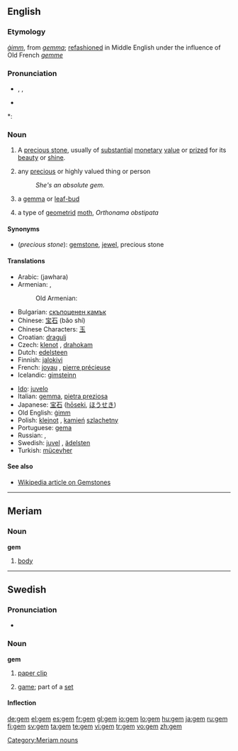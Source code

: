 ==English==

{{wikipedia|gemstone}}

===Etymology===
{{etyl|ang}} ''[[gimm|ġimm]]'', from {{etyl|la}} ''[[gemma#Latin|gemma]]''; [[refashion]]ed in Middle English under the influence of Old French ''[[gemme]]''

===Pronunciation===
* {{enPR|jĕm}}, {{IPA|/ʤɛm/}}, {{SAMPA|/dZem/}}
* {{audio|en-us-gem.ogg|Audio (US)}}

*: {{rhymes|ɛm}}

===Noun===
{{en-noun}}

# A [[precious stone]], usually of [[substantial]] [[monetary]] [[value]] or [[prize]]d for its [[beauty]] or [[shine]].
# {{figurative}} any [[precious]] or highly valued<!--do not hyphenate "highly valued"; "highly" cannot qualify "thing"--> thing or person
#: ''She's an absolute gem.''
# {{obsolete}} a [[gemma]] or [[leaf-bud]]
# a type of [[geometrid]] [[moth]], ''Orthonama obstipata''

====Synonyms====
* (''precious stone''): [[gemstone]], [[jewel]], precious stone

====Translations====
{{trans-top|precious stone}}
* Arabic: {{Arab|[[جوهرة]]}} (jawhara)
* Armenian: {{t|hy|թանկարժեք քար|sc=Armn|tr=t'ankaržek' k'ar}}, {{t|hy|ակ|sc=Armn|tr=ak}}
*:Old Armenian: {{t|hy|ակն|sc=Armn|tr=akn}}
* Bulgarian: [[скъпоценен камък]] {{m}}
* Chinese: [[宝石]] (bǎo shí)
* Chinese Characters: [[玉]]
* Croatian: [[dragulj]] {{m}}
* Czech: [[klenot]] {{m}}, [[drahokam]]  {{m}}
* Dutch: [[edelsteen]] {{m}}
* Finnish: [[jalokivi]]
* French: [[joyau]] {{m}}, [[pierre précieuse]] {{f}}
* Icelandic: [[gimsteinn]] {{m}}
{{trans-mid}}
* [[Ido]]: [[juvelo]]
* Italian: [[gemma]], [[pietra preziosa]]
* Japanese: [[宝石]] ([[hōseki]], [[ほうせき]])
* Old English: [[gimm|ġimm]] {{m}}
* Polish: [[klejnot]] {{m}}, [[kamień]] [[szlachetny]] {{m}}
* Portuguese: [[gema]] {{f}}
* Russian: {{t|ru|драгоценный камень|tr=dragotsénnyj kámen'|m}}, {{t|ru|самоцвет|tr=samotsvét|m}}
* Swedish: [[juvel]] {{c}}, [[ädelsten]] {{c}}
* Turkish: [[mücevher]]
{{trans-bottom}}

{{trans-top|precious or highly valued thing or person}}
{{trans-mid}}
{{trans-bottom}}

{{trans-see|obsolete: gemma|gemma}}
{{trans-top|type of geometrid moth}}
{{trans-mid}}
{{trans-bottom}}

====See also====
* [[w:gemstone|Wikipedia article on Gemstones]]

----

==Meriam==

===Noun===
'''gem'''

# [[body]]

[[Category:Meriam nouns]]

----

==Swedish==

===Pronunciation===
* {{IPA|/geːm/|lang=sv}}

===Noun===
'''gem'''

# [[paper clip]]
# {{tennis|lang=sv}} [[game]]; part of a [[set]]

====Inflection====
{{sv-noun|gender=Neuter|gem|gemet|gem|gemen|gems|gemets|gems|gemens}}

[[de:gem]]
[[el:gem]]
[[es:gem]]
[[fr:gem]]
[[gl:gem]]
[[io:gem]]
[[lo:gem]]
[[hu:gem]]
[[ja:gem]]
[[ru:gem]]
[[fi:gem]]
[[sv:gem]]
[[ta:gem]]
[[te:gem]]
[[vi:gem]]
[[tr:gem]]
[[vo:gem]]
[[zh:gem]]